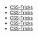 - [CSS-Tricks](https://css-tricks.com/)
- [CSS-Tricks](https://css-tricks.com/)
- [CSS-Tricks](https://css-tricks.com/)
- [CSS-Tricks](https://css-tricks.com/)
- [CSS-Tricks](https://css-tricks.com/)
